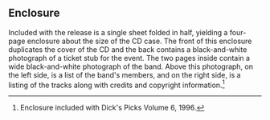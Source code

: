 
==Enclosure==
Included with the release is a single sheet folded in half, yielding a four-page enclosure about the size of the CD case. The front of this enclosure duplicates the cover of the CD and the back contains a black-and-white photograph of a ticket stub for the event.  The two pages inside contain a wide black-and-white photograph of the band.  Above this photograph, on the left side, is a list of the band's members, and on the right side, is a listing of the tracks along with credits and copyright information.<ref>Enclosure included with Dick's Picks Volume 6, 1996.</ref>

